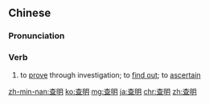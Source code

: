 ==Chinese==
{{zh-forms}}

===Pronunciation===
{{zh-pron
|m=chámíng
|c=caa4 ming4
|h=pfs=chhà-mìn
|mn=qz,tw:chhâ-bêng/xm:châ-bêng/zz:chêe-bêng
|cat=v
}}

===Verb===
{{zh-verb}}

# to [[prove]] through investigation; to [[find out]]; to [[ascertain]]

{{zh-cat|Advanced}}

[[zh-min-nan:查明]]
[[ko:查明]]
[[mg:查明]]
[[ja:查明]]
[[chr:查明]]
[[zh:查明]]